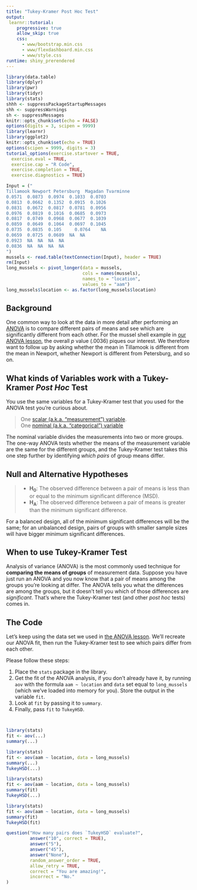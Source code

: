 ```yaml
---
title: "Tukey-Kramer Post Hoc Test"
output:
 learnr::tutorial:
    progressive: true
    allow_skip: true
    css:
      - www/bootstrap.min.css
      - www/flexdashboard.min.css
      - www/style.css
runtime: shiny_prerendered
---
```


```r
library(data.table)
library(dplyr)
library(pwr)
library(tidyr)
library(stats)
shhh <- suppressPackageStartupMessages
shh <- suppressWarnings
sh <- suppressMessages
knitr::opts_chunk$set(echo = FALSE)
options(digits = 3, scipen = 9999)
library(learnr)
library(ggplot2)
knitr::opts_chunk$set(echo = TRUE)
options(scipen = 9999, digits = 3)
tutorial_options(exercise.startover = TRUE,
  exercise.eval = TRUE,
  exercise.cap = "R Code",
  exercise.completion = TRUE,
  exercise.diagnostics = TRUE)

Input = ("
Tillamook Newport Petersburg  Magadan Tvarminne
0.0571	0.0873	0.0974	0.1033	0.0703
0.0813	0.0662	0.1352	0.0915	0.1026
0.0831	0.0672	0.0817	0.0781	0.0956
0.0976	0.0819	0.1016	0.0685	0.0973
0.0817	0.0749	0.0968	0.0677	0.1039
0.0859	0.0649	0.1064	0.0697	0.1045
0.0735	0.0835	0.105	  0.0764	NA
0.0659	0.0725	0.0689  NA  NA
0.0923  NA  NA  NA  NA
0.0836  NA  NA  NA  NA
")
mussels <- read.table(textConnection(Input), header = TRUE)
rm(Input)
long_mussels <- pivot_longer(data = mussels,
                             cols = names(mussels),
                             names_to = "location",
                             values_to = "aam")
long_mussels$location <- as.factor(long_mussels$location)
```

## Background

One common way to look at the data in more detail after performing an [ANOVA](/one-way-anova/) is to compare different pairs of means and see which are significantly different from each other. For the mussel shell example in [our ANOVA lesson](/one-way-anova/), the overall _p_ value (.0036) piques our interest. We therefore want to follow up by asking whether the mean in Tillamook is different from the mean in Newport, whether Newport is different from Petersburg, and so on.

## What kinds of Variables work with a Tukey-Kramer _Post Hoc_ Test

You use the same variables for a Tukey-Kramer test that you used for the ANOVA test you're curious about.

>One [scalar (a.k.a. "measurement") variable](http://www.biostathandbook.com/variabletypes.html#measurement).     
One [nominal (a.k.a. "categorical") variable](http://www.biostathandbook.com/variabletypes.html#nominal)   

The nominal variable divides the measurements into two or more groups. The one-way ANOVA tests whether the means of the measurement variable are the same for the different groups, and the Tukey-Kramer test takes this one step further by identifying _which pairs_ of group means differ.

## Null and Alternative Hypotheses

>* **H<sub>0</sub>**: The observed difference between a pair of means is less than or equal to the minimum significant difference (MSD).     
* **H<sub>A</sub>**: The observed difference between a pair of means is greater than the minimum significant difference.

For a balanced design, all of the minimum significant differences will be the same; for an unbalanced design, pairs of groups with smaller sample sizes will have bigger minimum significant differences.

## When to use Tukey-Kramer Test

Analysis of variance (ANOVA) is the most commonly used technique for __comparing the means of groups__ of measurement data. Suppose you have just run an ANOVA and you now know that a pair of means among the groups you're looking at differ. The ANOVA tells you what the differences are among the groups, but it doesn't tell you which of those differences are _significant_. That's where the Tukey-Kramer test (and other _post hoc_ tests) comes in.  

## The Code

Let's keep using the data set we used in [the ANOVA lesson](../one-way-anova/). We'll recreate our ANOVA fit, then run the Tukey-Kramer test to see which pairs differ from each other.

Please follow these steps:

1. Place the `stats` package in the library.    
2. Get the fit of the ANOVA analysis, if you don't already have it, by running `aov` with the formula `aam ~ location` and `data` set equal to `long_mussels` (which we've loaded into memory for you). Store the output in the variable `fit`.    
3. Look at `fit` by passing it to `summary`.     
4. Finally, pass `fit` to `TukeyHSD`.

```r

```
```r
```
```r
library(stats)
fit <- aov(...)
summary(...)
```
```r
library(stats)
fit <- aov(aam ~ location, data = long_mussels)
summary(...)
TukeyHSD(...)
```
```r
library(stats)
fit <- aov(aam ~ location, data = long_mussels)
summary(fit)
TukeyHSD(...)
```
```r
library(stats)
fit <- aov(aam ~ location, data = long_mussels)
summary(fit)
TukeyHSD(fit)
```

```r
question("How many pairs does `TukeyHSD` evaluate?",
         answer("10", correct = TRUE),
         answer("5"),
         answer("45"),
         answer("None"),
         random_answer_order = TRUE,
         allow_retry = TRUE,
         correct = "You are amazing!",
         incorrect = "No."
)
```
